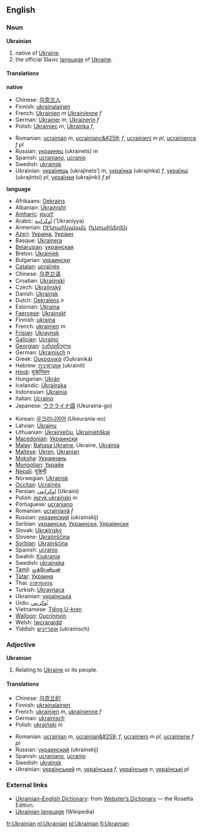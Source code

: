 {{wikipedia}}
==English==
===Noun===
'''Ukrainian'''

# native of [[Ukraine]].
# the official Slavic [[language]] of [[Ukraine]].

====Translations====
'''native'''
{{top}}
*Chinese: [[乌克兰人]]
*Finnish: [[ukrainalainen]]
*French: [[Ukrainien]] ''m'' [[Ukrainienne]] ''f'' 
*German: [[Ukrainer]] ''m'', [[Ukrainerin]] ''f''
*Polish: [[Ukrainiec]] ''m'', [[Ukrainka]] ''f'',
{{mid}}
*Romanian: [[ucrainian]] ''m'', [[ucrainianc&#259;]] ''f'', [[ucrainieni]] ''m pl'', [[ucrainience]] ''f pl'' 
*Russian: [[украинец]] (ukraínets) ''m''
*Spanish: [[ucraniano]], [[ucranio]]
*Swedish: [[ukrainsk]] 
*Ukrainian: [[українець]] (ukrajínets’) ''m'', [[українка]] (ukrajínka) ''f'', [[українці]] (ukrajíntsi) ''pl'', [[українки]] (ukrajínki) ''f pl''
{{bottom}}


'''language'''
{{top}}
*Afrikaans: [[Oekrains]]
*Albanian: [[Ukrainisht]]
*[[Amharic]]: [[ዩክረኒኛ]]
*Arabic: [[أوكرانية]] (’Ukraníyya)
*Armenian: [[ՈՒկրաինական]], [[Ուկրաիներեն]]
*[[Azeri]]: [[Украјна]], [[Украин]]
*Basque: [[Ukrainera]]
*[[Belarusian]]: [[украінская]]
*Breton: [[Ukrainiek]]
*Bulgarian: [[украински]]
*[[Catalan]]: [[ucraïnès]]
*Chinese: [[乌克兰语]]
*Croatian: [[Ukrajinski]]
*Czech: [[Ukrajinský]]
*Danish: [[Ukrainsk]]
*Dutch: [[Oekraïens]] ''n''
*Estonian: [[Ukraina]]
*[[Faeroese]]: [[Ukrainskt]]
*Finnish: [[ukraina]]
*French: [[ukrainien]] ''m''
*[[Frisian]]: [[Ukraynsk]]
*[[Galician]]: [[Ucraíno]]
*[[Georgian]]: [[უკრაინული]]
*German: [[Ukrainisch]] ''n''
*Greek: [[Ουκρανικά]] (Oukraniká)
*Hebrew: [[אוקראינית]] (ukrainit)
*[[Hindi]]: [[यूक्रेनियन]]
*Hungarian: [[Ukrán]]
*Icelandic: [[Úkraínska]]
*Indonesian: [[Ukrainia]]
*Italian: [[Ucraino]]
*Japanese: [[ウクライナ語]] (Ukuraina-go)
{{mid}}
*Korean: [[우크라니아어]] (Ukeurania-eo)
*Latvian: [[Ukraiņu]]
*Lithuanian: [[Ukrainiečių]], [[Ukrainietiškai]]
*[[Macedonian]]: [[Украински]]
*[[Malay]]: [[Bahasa Ukraine]], Ukraine, [[Ukrainia]]
*[[Maltese]]: [[Ukren]], [[Ukranjan]]
*[[Moksha]]: [[Украинань]]
*[[Mongolian]]: [[Украйн]]
*[[Nepali]]: [[युक्रेनी]]
*Norwegian: [[Ukrainsk]]
*[[Occitan]]: [[Ucraïnès]]
*Persian: [[اوكراينى]] (Ukraini)
*Polish: [[język ukraiński]] ''m''
*Portuguese: [[ucraniano]]
*Romanian: [[ucrainiană]] ''f''
*Russian: [[украинский]] (ukraínskij)
*Serbian: [[украински]], [[Украински]], [[Украјински]]
*Slovak: [[Ukrajinský]]
*Slovene: [[Ukrajinščina]]
*[[Sorbian]]: [[Ukrainšćina]]
*Spanish: [[ucranio]]
*Swahili: [[Kiukrania]]
*Swedish: [[ukrainska]]
*[[Tamil]]: [[யூக்ரேனியன்]]
*[[Tatar]]: [[Украина]]
*Thai: [[ภาษายูเครน]]
*Turkish: [[Ukraynaca]]
*Ukrainian: [[українська]]
*Urdu: [[يُوکريني]]
*Vietnamese: [[Tiếng U-kren]]
*[[Walloon]]: [[Oucrinnyin]]
*Welsh: [[Iwcranaidd]]
*Yiddish: [[אוקרײַניש]] (ukraínisch)
{{bottom}}

===Adjective===
'''Ukrainian'''

# Relating to [[Ukraine]] or its people.

====Translations====
{{top}}
*Chinese: [[乌克兰的]]
*Finnish: [[ukrainalainen]]
*French: [[ukrainien]] ''m'', [[ukrainienne]] ''f''
*German: [[ukrainisch]]
*Polish: [[ukraiński]] ''m''
{{mid}}
*Romanian: [[ucrainian]] ''m'', [[ucrainian&#259;]] ''f'', [[ucrainieni]] ''m pl'', [[ucrainiene]] ''f pl''
*Russian: [[украинский]] (ukraínskij)
*Spanish: [[ucraniano]], [[ucranio]]
*Swedish: [[ukrainsk]]
*Ukrainian: [[український]] ''m'', [[українська]] ''f'', [[українське]] ''n'', [[українські]] ''pl''
{{bottom}}

=== External links ===
{{interwiktionary|code=uk}}
*[http://www.websters-online-dictionary.org/definition/Ukranian-english/ Ukrainian–English Dictionary]: from [http://www.websters-online-dictionary.org/ Webster’s Dictionary] — the Rosetta Edition.
*[[w:Ukrainian language|Ukrainian language]] (Wikipedia)

[[fr:Ukrainian]]
[[nl:Ukrainian]]
[[pl:Ukrainian]]
[[fi:Ukrainian]]